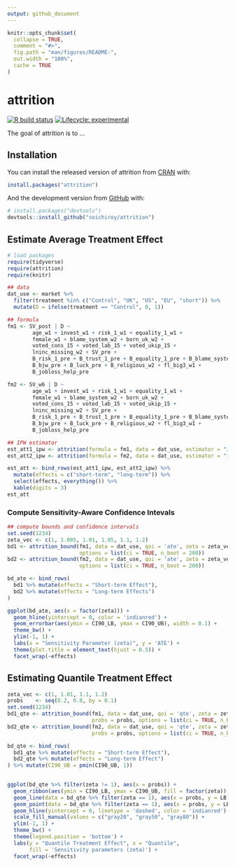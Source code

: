 ```yaml
---
output: github_document
---
```


<!-- README.md is generated from README.Rmd. Please edit that file -->

```r
knitr::opts_chunk$set(
  collapse = TRUE,
  comment = "#>",
  fig.path = "man/figures/README-",
  out.width = "100%",
  cache = TRUE
)
```

# attrition

<!-- badges: start -->
[![R build status](https://github.com/soichiroy/attrition/workflows/R-CMD-check/badge.svg)](https://github.com/soichiroy/attrition/actions)
[![Lifecycle: experimental](https://img.shields.io/badge/lifecycle-experimental-orange.svg)](https://www.tidyverse.org/lifecycle/#experimental)
<!-- badges: end -->

The goal of attrition is to ...

## Installation

You can install the released version of attrition from [CRAN](https://CRAN.R-project.org) with:

``` r
install.packages("attrition")
```

And the development version from [GitHub](https://github.com/) with:

``` r
# install.packages("devtools")
devtools::install_github("soichiroy/attrition")
```

## Estimate Average Treatment Effect

```r
# load packages
require(tidyverse)
require(attrition)
require(knitr)
```


```r
## data
dat_use <- market %>%
  filter(treatment %in% c("Control", "UK", "US", "EU", "short")) %>%
  mutate(D = ifelse(treatment == "Control", 0, 1))

## formula
fm1 <- SV_post | D ~
        age_w1 + invest_w1 + risk_1_w1 + equality_1_w1 +
        female_w1 + blame_system_w2 + born_uk_w2 +
        voted_cons_15 + voted_lab_15 + voted_ukip_15 +
        lninc_missing_w2 + SV_pre +
        B_risk_1_pre + B_trust_1_pre + B_equality_1_pre + B_blame_system_pre +
        B_bjw_pre + B_luck_pre + B_religious_w2 + fl_big3_w1 +
        B_jobloss_help_pre

fm2 <- SV_w6 | D ~
        age_w1 + invest_w1 + risk_1_w1 + equality_1_w1 +
        female_w1 + blame_system_w2 + born_uk_w2 +
        voted_cons_15 + voted_lab_15 + voted_ukip_15 +
        lninc_missing_w2 + SV_pre +
        B_risk_1_pre + B_trust_1_pre + B_equality_1_pre + B_blame_system_pre +
        B_bjw_pre + B_luck_pre + B_religious_w2 + fl_big3_w1 +
        B_jobloss_help_pre
```

```r
## IPW estimator
est_att1_ipw <- attrition(formula = fm1, data = dat_use, estimator = "ipw")
est_att2_ipw <- attrition(formula = fm2, data = dat_use, estimator = "ipw")
```


```r
est_att <- bind_rows(est_att1_ipw, est_att2_ipw) %>% 
  mutate(effects = c("short-term", "long-term")) %>% 
  select(effects, everything()) %>% 
  kable(digits = 3)
est_att
```

### Compute Sensitivity-Aware Confidence Intevals


```r
## compute bounds and confidence intervals 
set.seed(1234)
zeta_vec <- c(1, 1.005, 1.01, 1.05, 1.1, 1.2)
bd1 <- attrition_bound(fm1, data = dat_use, qoi = 'ate', zeta = zeta_vec,
                       options = list(ci = TRUE, n_boot = 200))
bd2 <- attrition_bound(fm2, data = dat_use, qoi = 'ate', zeta = zeta_vec,
                       options = list(ci = TRUE, n_boot = 200))
```

```r
bd_ate <- bind_rows(
  bd1 %>% mutate(effects = "Short-term Effect"),
  bd2 %>% mutate(effects = "Long-term Effects")
) 

ggplot(bd_ate, aes(x = factor(zeta))) +
  geom_hline(yintercept = 0, color = 'indianred') +
  geom_errorbar(aes(ymin = CI90_LB, ymax = CI90_UB), width = 0.1) +
  theme_bw() +
  ylim(-1, 1) +
  labs(x = "Sensitivity Parameter (zeta)", y = 'ATE') +
  theme(plot.title = element_text(hjust = 0.5)) + 
  facet_wrap(~effects)
```


## Estimating Quantile Treatment Effect 


```r
zeta_vec <- c(1, 1.01, 1.1, 1.2)
probs    <- seq(0.2, 0.8, by = 0.1)
set.seed(1234)
bd1_qte <- attrition_bound(fm1, data = dat_use, qoi = 'qte', zeta = zeta_vec,
                           probs = probs, options = list(ci = TRUE, n_boot = 250))
bd2_qte <- attrition_bound(fm2, data = dat_use, qoi = 'qte', zeta = zeta_vec,
                           probs = probs, options = list(ci = TRUE, n_boot = 250))
```



```r
bd_qte <- bind_rows(
  bd1_qte %>% mutate(effects = "Short-term Effect"),
  bd2_qte %>% mutate(effects = "Long-term Effect")
) %>% mutate(CI90_UB = pmin(CI90_UB, 1))
  

ggplot(bd_qte %>% filter(zeta != 1), aes(x = probs)) + 
  geom_ribbon(aes(ymin = CI90_LB, ymax = CI90_UB, fill = factor(zeta)), alpha = 0.5) + 
  geom_line(data = bd_qte %>% filter(zeta == 1), aes(x = probs, y = LB)) + 
  geom_point(data = bd_qte %>% filter(zeta == 1), aes(x = probs, y = LB)) + 
  geom_hline(yintercept = 0, linetype = 'dashed', color = 'indianred') + 
  scale_fill_manual(values = c("gray20", "gray50", "gray80")) + 
  ylim(-1, 1) + 
  theme_bw() +
  theme(legend.position = 'bottom') + 
  labs(y = "Quantile Treatment Effect", x = "Quantile", 
       fill = 'Sensitivity parameters (zeta)') + 
  facet_wrap(~effects)
  
```